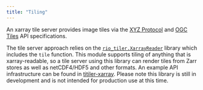 ```yaml
---
title: "Tiling"
---
```


An xarray tile server provides image tiles via the [XYZ Protocol](https://en.wikipedia.org/wiki/Tiled_web_map) and [OGC Tiles](https://docs.ogc.org/is/20-057/20-057.html) API specifications.

The tile server approach relies on the [`rio_tiler.XarrayReader`](https://github.com/cogeotiff/rio-tiler/blob/main/rio_tiler/io/xarray.py) library which includes the `tile` function. This module supports tiling of anything that is xarray-readable, so a tile server using this library can render tiles from Zarr stores as well as netCDF4/HDF5 and other formats. An example API infrastructure can be found in [titiler-xarray](https://github.com/developmentseed/titiler-xarray). Please note this library is still in development and is not intended for production use at this time.

